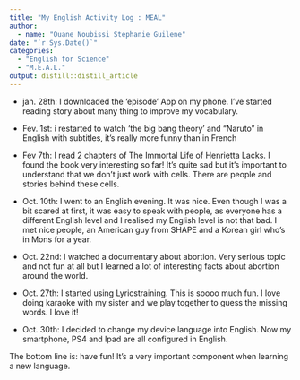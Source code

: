 ```yaml
---
title: "My English Activity Log : MEAL"
author:
  - name: "Ouane Noubissi Stephanie Guilene" 
date: "`r Sys.Date()`"
categories:
  - "English for Science"
  - "M.E.A.L."
output: distill::distill_article
---
```



- jan. 28th: I downloaded the 'episode' App on my phone. I've started reading story about many thing to improve my vocabulary.

- Fev. 1st: i restarted to watch 'the big bang theory' and "Naruto" in English with subtitles, it's really more funny than in French

- Fev 7th: I read 2 chapters of The Immortal Life of Henrietta Lacks. I found the book very interesting so far! It's quite sad but it's important to understand that we don't just work with cells. There are people and stories behind these cells.

- Oct. 10th: I went to an English evening. It was nice. Even though I was a bit scared at first, it was easy to speak with people, as everyone has a different English level and I realised my English level is not that bad. I met nice people, an American guy from SHAPE and a Korean girl who's in Mons for a year.

- Oct. 22nd: I watched a documentary about abortion. Very serious topic and not fun at all but I learned a lot of interesting facts about abortion around the world.

- Oct. 27th: I started using Lyricstraining. This is soooo much fun. I love doing karaoke with my sister and we play together to guess the missing words. I love it!

- Oct. 30th: I decided to change my device language into English. Now my smartphone, PS4 and Ipad are all configured in English.

The bottom line is: have fun! It's a very important component when learning a new language.


